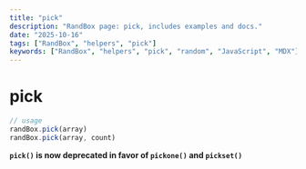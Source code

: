 ```yaml
---
title: "pick"
description: "RandBox page: pick, includes examples and docs."
date: "2025-10-16"
tags: ["RandBox", "helpers", "pick"]
keywords: ["RandBox", "helpers", "pick", "random", "JavaScript", "MDX"]
---
```


# pick

```js
// usage
randBox.pick(array)
randBox.pick(array, count)
```

**`pick()` is now deprecated in favor of `pickone()` and `pickset()`**
